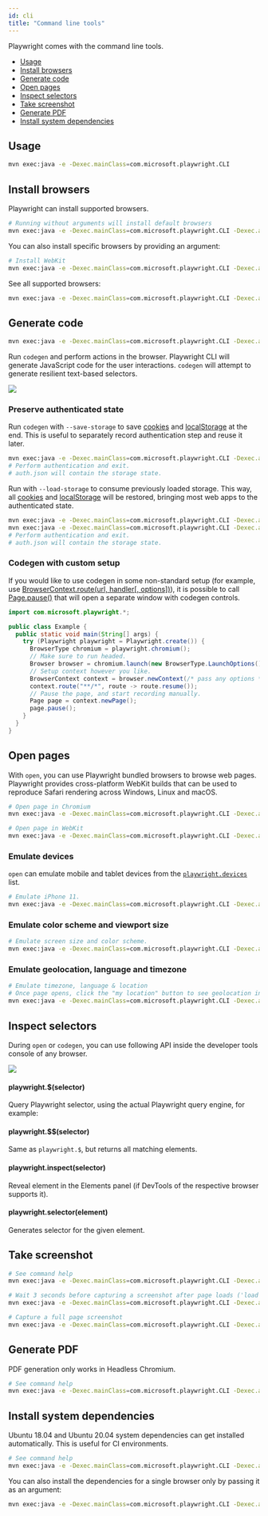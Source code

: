```yaml
---
id: cli
title: "Command line tools"
---
```


Playwright comes with the command line tools.

- [Usage](#usage)
- [Install browsers](#install-browsers)
- [Generate code](#generate-code)
- [Open pages](#open-pages)
- [Inspect selectors](#inspect-selectors)
- [Take screenshot](#take-screenshot)
- [Generate PDF](#generate-pdf)
- [Install system dependencies](#install-system-dependencies)

## Usage

```bash
mvn exec:java -e -Dexec.mainClass=com.microsoft.playwright.CLI
```

## Install browsers

Playwright can install supported browsers.

```bash
# Running without arguments will install default browsers
mvn exec:java -e -Dexec.mainClass=com.microsoft.playwright.CLI -Dexec.args="install"
```

You can also install specific browsers by providing an argument:

```bash
# Install WebKit
mvn exec:java -e -Dexec.mainClass=com.microsoft.playwright.CLI -Dexec.args="install webkit"
```

See all supported browsers:

```bash
mvn exec:java -e -Dexec.mainClass=com.microsoft.playwright.CLI -Dexec.args="install --help"
```

## Generate code

```bash
mvn exec:java -e -Dexec.mainClass=com.microsoft.playwright.CLI -Dexec.args="codegen wikipedia.org"
```

Run `codegen` and perform actions in the browser. Playwright CLI will generate JavaScript code for the user interactions. `codegen` will attempt to generate resilient text-based selectors.

<img src="https://user-images.githubusercontent.com/284612/92536033-7e7ebe00-f1ed-11ea-9e1a-7cbd912e3391.gif"></img>

### Preserve authenticated state

Run `codegen` with `--save-storage` to save [cookies](https://developer.mozilla.org/en-US/docs/Web/HTTP/Cookies) and [localStorage](https://developer.mozilla.org/en-US/docs/Web/API/Window/localStorage) at the end. This is useful to separately record authentication step and reuse it later.

```bash
mvn exec:java -e -Dexec.mainClass=com.microsoft.playwright.CLI -Dexec.args="codegen  --save-storage=auth.json"
# Perform authentication and exit.
# auth.json will contain the storage state.
```

Run with `--load-storage` to consume previously loaded storage. This way, all [cookies](https://developer.mozilla.org/en-US/docs/Web/HTTP/Cookies) and [localStorage](https://developer.mozilla.org/en-US/docs/Web/API/Window/localStorage) will be restored, bringing most web apps to the authenticated state.

```bash
mvn exec:java -e -Dexec.mainClass=com.microsoft.playwright.CLI -Dexec.args="open --load-storage=auth.json my.web.app"
mvn exec:java -e -Dexec.mainClass=com.microsoft.playwright.CLI -Dexec.args="codegen --load-storage=auth.json my.web.app"
# Perform authentication and exit.
# auth.json will contain the storage state.
```

### Codegen with custom setup

If you would like to use codegen in some non-standard setup (for example, use [BrowserContext.route(url, handler[, options])](./api/class-browsercontext.mdx#browser-context-route)), it is possible to call [Page.pause()](./api/class-page.mdx#page-pause) that will open a separate window with codegen controls.

```java
import com.microsoft.playwright.*;

public class Example {
  public static void main(String[] args) {
    try (Playwright playwright = Playwright.create()) {
      BrowserType chromium = playwright.chromium();
      // Make sure to run headed.
      Browser browser = chromium.launch(new BrowserType.LaunchOptions().setHeadless(false));
      // Setup context however you like.
      BrowserContext context = browser.newContext(/* pass any options */);
      context.route("**/*", route -> route.resume());
      // Pause the page, and start recording manually.
      Page page = context.newPage();
      page.pause();
    }
  }
}
```

## Open pages

With `open`, you can use Playwright bundled browsers to browse web pages. Playwright provides cross-platform WebKit builds that can be used to reproduce Safari rendering across Windows, Linux and macOS.

```bash
# Open page in Chromium
mvn exec:java -e -Dexec.mainClass=com.microsoft.playwright.CLI -Dexec.args="open example.com"
```

```bash
# Open page in WebKit
mvn exec:java -e -Dexec.mainClass=com.microsoft.playwright.CLI -Dexec.args="wk example.com"
```

### Emulate devices

`open` can emulate mobile and tablet devices from the [`playwright.devices`](https://playwright.dev/docs/api/class-playwright#playwrightdevices) list.

```bash
# Emulate iPhone 11.
mvn exec:java -e -Dexec.mainClass=com.microsoft.playwright.CLI -Dexec.args='open --device="iPhone 11" wikipedia.org'
```

### Emulate color scheme and viewport size

```bash
# Emulate screen size and color scheme.
mvn exec:java -e -Dexec.mainClass=com.microsoft.playwright.CLI -Dexec.args="open --viewport-size=800,600 --color-scheme=dark twitter.com"
```

### Emulate geolocation, language and timezone

```bash
# Emulate timezone, language & location
# Once page opens, click the "my location" button to see geolocation in action
mvn exec:java -e -Dexec.mainClass=com.microsoft.playwright.CLI -Dexec.args='open --timezone="Europe/Rome" --geolocation="41.890221,12.492348" --lang="it-IT" maps.google.com'
```

## Inspect selectors

During `open` or `codegen`, you can use following API inside the developer tools console of any browser.

<img src="https://user-images.githubusercontent.com/284612/92536317-37dd9380-f1ee-11ea-875d-daf1b206dd56.png"></img>

#### playwright.$(selector)

Query Playwright selector, using the actual Playwright query engine, for example:

#### playwright.$$(selector)

Same as `playwright.$`, but returns all matching elements.

#### playwright.inspect(selector)

Reveal element in the Elements panel (if DevTools of the respective browser supports it).

#### playwright.selector(element)

Generates selector for the given element.

## Take screenshot

```bash
# See command help
mvn exec:java -e -Dexec.mainClass=com.microsoft.playwright.CLI -Dexec.args="screenshot --help"
```

```bash
# Wait 3 seconds before capturing a screenshot after page loads ('load' event fires)
mvn exec:java -e -Dexec.mainClass=com.microsoft.playwright.CLI -Dexec.args='screenshot --device="iPhone 11" --color-scheme=dark --wait-for-timeout=3000 twitter.com twitter-iphone.png'
```

```bash
# Capture a full page screenshot
mvn exec:java -e -Dexec.mainClass=com.microsoft.playwright.CLI -Dexec.args='screenshot --full-page en.wikipedia.org wiki-full.png'
```

## Generate PDF

PDF generation only works in Headless Chromium.

```bash
# See command help
mvn exec:java -e -Dexec.mainClass=com.microsoft.playwright.CLI -Dexec.args="pdf https://en.wikipedia.org/wiki/PDF wiki.pdf"
```

## Install system dependencies

Ubuntu 18.04 and Ubuntu 20.04 system dependencies can get installed automatically. This is useful for CI environments.

```bash
# See command help
mvn exec:java -e -Dexec.mainClass=com.microsoft.playwright.CLI -Dexec.args="install-deps"
```

You can also install the dependencies for a single browser only by passing it as an argument:

```bash
mvn exec:java -e -Dexec.mainClass=com.microsoft.playwright.CLI -Dexec.args="install-deps chromium"
```


[Browser]: ./api/class-browser.mdx "Browser"
[BrowserContext]: ./api/class-browsercontext.mdx "BrowserContext"
[BrowserType]: ./api/class-browsertype.mdx "BrowserType"
[ConsoleMessage]: ./api/class-consolemessage.mdx "ConsoleMessage"
[Dialog]: ./api/class-dialog.mdx "Dialog"
[Download]: ./api/class-download.mdx "Download"
[ElementHandle]: ./api/class-elementhandle.mdx "ElementHandle"
[FileChooser]: ./api/class-filechooser.mdx "FileChooser"
[Frame]: ./api/class-frame.mdx "Frame"
[FrameLocator]: ./api/class-framelocator.mdx "FrameLocator"
[JSHandle]: ./api/class-jshandle.mdx "JSHandle"
[Keyboard]: ./api/class-keyboard.mdx "Keyboard"
[Locator]: ./api/class-locator.mdx "Locator"
[LocatorAssertions]: ./api/class-locatorassertions.mdx "LocatorAssertions"
[Mouse]: ./api/class-mouse.mdx "Mouse"
[Page]: ./api/class-page.mdx "Page"
[PageAssertions]: ./api/class-pageassertions.mdx "PageAssertions"
[Playwright]: ./api/class-playwright.mdx "Playwright"
[PlaywrightAssertions]: ./api/class-playwrightassertions.mdx "PlaywrightAssertions"
[PlaywrightException]: ./api/class-playwrightexception.mdx "PlaywrightException"
[Request]: ./api/class-request.mdx "Request"
[Response]: ./api/class-response.mdx "Response"
[Route]: ./api/class-route.mdx "Route"
[Selectors]: ./api/class-selectors.mdx "Selectors"
[TimeoutError]: ./api/class-timeouterror.mdx "TimeoutError"
[Touchscreen]: ./api/class-touchscreen.mdx "Touchscreen"
[Tracing]: ./api/class-tracing.mdx "Tracing"
[Video]: ./api/class-video.mdx "Video"
[WebSocket]: ./api/class-websocket.mdx "WebSocket"
[WebSocketFrame]: ./api/class-websocketframe.mdx "WebSocketFrame"
[Worker]: ./api/class-worker.mdx "Worker"
[Element]: https://developer.mozilla.org/en-US/docs/Web/API/element "Element"
[EvaluationArgument]: ./evaluating.mdx#evaluation-argument "EvaluationArgument"
[Promise]: https://developer.mozilla.org/en-US/docs/Web/JavaScript/Reference/Global_Objects/Promise "Promise"
[iterator]: https://developer.mozilla.org/en-US/docs/Web/JavaScript/Reference/Iteration_protocols "Iterator"
[origin]: https://developer.mozilla.org/en-US/docs/Glossary/Origin "Origin"
[selector]: https://developer.mozilla.org/en-US/docs/Web/CSS/CSS_Selectors "selector"
[Serializable]: https://developer.mozilla.org/en-US/docs/Web/JavaScript/Reference/Global_Objects/JSON/stringify#Description "Serializable"
[UIEvent.detail]: https://developer.mozilla.org/en-US/docs/Web/API/UIEvent/detail "UIEvent.detail"
[UnixTime]: https://en.wikipedia.org/wiki/Unix_time "Unix Time"
[xpath]: https://developer.mozilla.org/en-US/docs/Web/XPath "xpath"

[boolean]: https://docs.oracle.com/javase/tutorial/java/nutsandbolts/datatypes.html "boolean"
[byte&#91;&#93;]: https://docs.oracle.com/javase/tutorial/java/nutsandbolts/datatypes.html "byte[]"
[Consumer]: https://docs.oracle.com/javase/8/docs/api/java/util/function/Consumer.html "Consumer"
[double]: https://docs.oracle.com/javase/tutorial/java/nutsandbolts/datatypes.html "double"
[InputStream]: https://docs.oracle.com/javase/8/docs/api/java/io/InputStream.html "InputStream"
[int]: https://docs.oracle.com/javase/tutorial/java/nutsandbolts/datatypes.html "int"
[List]: https://docs.oracle.com/javase/8/docs/api/java/util/List.html "List"
[Map]: https://docs.oracle.com/javase/8/docs/api/java/util/Map.html "Map"
[null]: https://docs.oracle.com/javase/specs/jls/se8/html/jls-3.html#jls-3.10.7 "null"
[Object]: https://docs.oracle.com/javase/8/docs/api/java/lang/Object.html "Object"
[Path]: https://docs.oracle.com/javase/8/docs/api/java/nio/file/Path.html "Path"
[Pattern]: https://docs.oracle.com/javase/8/docs/api/java/util/regex/Pattern.html "Pattern"
[Predicate]: https://docs.oracle.com/javase/8/docs/api/java/util/function/Predicate.html "Predicate"
[void]: https://docs.oracle.com/javase/tutorial/java/javaOO/methods.html "void"
[Runnable]: https://docs.oracle.com/javase/8/docs/api/java/lang/Runnable.html "Runnable"
[RuntimeException]: https://docs.oracle.com/javase/8/docs/api/java/lang/RuntimeException.html "RuntimeException"
[String]: https://docs.oracle.com/javase/8/docs/api/java/lang/String.html "String"

[all available image tags]: https://mcr.microsoft.com/v2/playwright/java/tags/list "all available image tags"
[Docker Hub]: https://hub.docker.com/_/microsoft-playwright-java "Docker Hub"
[Dockerfile.focal]: https://github.com/microsoft/playwright-java/blob/master/Dockerfile.focal "Dockerfile.focal"
